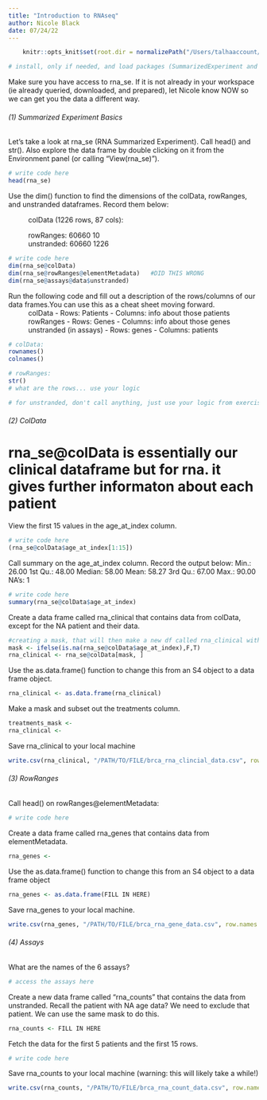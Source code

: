 ```yaml
---
title: "Introduction to RNAseq"
author: Nicole Black
date: 07/24/22
---
```


```r
    knitr::opts_knit$set(root.dir = normalizePath("/Users/talhaaccount/Desktop/Qbio_490_R/qbio_490_talha/week6_rna/")) 
```

```r
# install, only if needed, and load packages (SummarizedExperiment and TCGAbiolinks)
```

Make sure you have access to rna_se. If it is not already in your workspace (ie already queried, downloaded, and prepared), let Nicole know NOW so we can get you the data a different way.

###### (1) Summarized Experiment Basics

Let's take a look at rna_se (RNA Summarized Experiment). Call head() and str(). Also explore the data frame by double clicking on it from the Environment panel (or calling "View(rna_se)").

```r
# write code here
head(rna_se)
```

Use the dim() function to find the dimensions of the colData, rowRanges, and unstranded dataframes. Record them below:

  ~ colData (1226 rows, 87 cols):
  ~ rowRanges: 60660 10
  ~ unstranded: 60660 1226

```r
# write code here
dim(rna_se@colData)
dim(rna_se@rowRanges@elementMetadata)   #DID THIS WRONG
dim(rna_se@assays@data$unstranded)

```

Run the following code and fill out a description of the rows/columns of our data frames.You can use this as a cheat sheet moving forward.
  ~ colData
        - Rows: Patients
        - Columns: info about those patients 
  ~ rowRanges
        - Rows: Genes
        - Columns: info about those genes
  ~ unstranded (in assays)
        - Rows: genes
        - Columns: patients 
  
```r
# colData: 
rownames()
colnames()

# rowRanges:
str()
# what are the rows... use your logic

# for unstranded, don't call anything, just use your logic from exercise 1.2 and and think it through!
```

###### (2) ColData
# rna_se@colData is essentially our clinical dataframe but for rna. it gives further informaton about each patient

View the first 15 values in the age_at_index column.

```r
# write code here
(rna_se@colData$age_at_index[1:15])
```

Call summary on the age_at_index column. Record the output below:
    Min.: 26.00
    1st Qu.: 48.00
    Median: 58.00
    Mean: 58.27
    3rd Qu.: 67.00
    Max.: 90.00
    NA's: 1
    
```r
# write code here
summary(rna_se@colData$age_at_index)
```

Create a data frame called rna_clinical that contains data from colData, except for the NA patient and their data.

```r
#creating a mask, that will then make a new df called rna_clinical without NA's
mask <- ifelse(is.na(rna_se@colData$age_at_index),F,T)
rna_clinical <- rna_se@colData[mask, ]
```

Use the as.data.frame() function to change this from an S4 object to a data frame object.

```r
rna_clinical <- as.data.frame(rna_clinical)
```

Make a mask and subset out the treatments column.

```r
treatments_mask <- 
rna_clinical <- 
```

Save rna_clinical to your local machine

```r
write.csv(rna_clinical, "/PATH/TO/FILE/brca_rna_clincial_data.csv", row.names = TRUE)
```

###### (3) RowRanges

Call head() on rowRanges@elementMetadata:

```r
# write code here
```

Create a data frame called rna_genes that contains data from elementMetadata.

```r
rna_genes <- 
```

Use the as.data.frame() function to change this from an S4 object to a data frame object

```r
rna_genes <- as.data.frame(FILL IN HERE)
```

Save rna_genes to your local machine.

```r
write.csv(rna_genes, "/PATH/TO/FILE/brca_rna_gene_data.csv", row.names = FALSE)
```

###### (4) Assays

What are the names of the 6 assays?

```r
# access the assays here
```

Create a new data frame called "rna_counts" that contains the data from unstranded. Recall the patient with NA age data? We need to exclude that patient. We can use the same mask to do this.

```r
rna_counts <- FILL IN HERE
```

Fetch the data for the first 5 patients and the first 15 rows.

```r
# write code here
```

Save rna_counts to your local machine (warning: this will likely take a while!)

```r
write.csv(rna_counts, "/PATH/TO/FILE/brca_rna_count_data.csv", row.names = TRUE)
```
